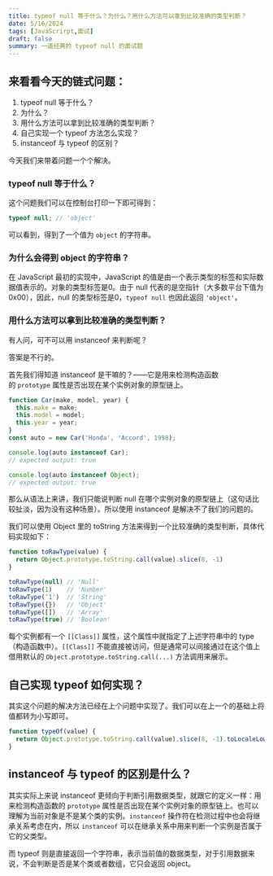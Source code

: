 ```yaml
---
title: typeof null 等于什么？为什么？用什么方法可以拿到比较准确的类型判断？
date: 5/16/2024
tags: [JavaScrirpt,面试]
draft: false
summary: 一道经典的 typeof null 的面试题
---
```


## 来看看今天的链式问题：

1.  typeof null 等于什么？
2.  为什么？
3.  用什么方法可以拿到比较准确的类型判断？
4.  自己实现一个 typeof 方法怎么实现？
5.  instanceof 与 typeof 的区别？

今天我们来带着问题一个个解决。

### typeof null 等于什么？

这个问题我们可以在控制台打印一下即可得到：

```javascript
typeof null; // 'object'
```

可以看到，得到了一个值为 `object` 的字符串。

### 为什么会得到 object 的字符串？

在 JavaScript 最初的实现中，JavaScript 的值是由一个表示类型的标签和实际数据值表示的。对象的类型标签是0。由于 null 代表的是空指针（大多数平台下值为 0x00），因此，null 的类型标签是0，`typeof null` 也因此返回 `'object'`。

### 用什么方法可以拿到比较准确的类型判断？

有人问，可不可以用 instanceof 来判断呢？

答案是不行的。

首先我们得知道 instanceof 是干嘛的？——它是用来检测构造函数的 `prototype` 属性是否出现在某个实例对象的原型链上。

```javascript
function Car(make, model, year) {
  this.make = make;
  this.model = model;
  this.year = year;
}
const auto = new Car('Honda', 'Accord', 1998);

console.log(auto instanceof Car);
// expected output: true

console.log(auto instanceof Object);
// expected output: true
```

那么从语法上来讲，我们只能说判断 null 在哪个实例对象的原型链上（这句话比较扯淡，因为没有这种场景）。所以使用 instanceof 是解决不了我们的问题的。

我们可以使用 Object 里的 toString 方法来得到一个比较准确的类型判断，具体代码实现如下：

```javascript
function toRawType(value) {
  return Object.prototype.toString.call(value).slice(8, -1)
}

toRawType(null) // 'Null'
toRawType(1)    // 'Number'
toRawType('1')  // 'String'
toRawType({})   // 'Object'
toRawType([])   // 'Array'
toRawType(true) // 'Boolean'
```

每个实例都有一个 `[[Class]]` 属性，这个属性中就指定了上述字符串中的 type（构造函数中）。`[[Class]]` 不能直接被访问，但是通常可以间接通过在这个值上借用默认的 `Object.prototype.toString.call(...)` 方法调用来展示。

## 自己实现 typeof 如何实现？

其实这个问题的解决方法已经在上个问题中实现了。我们可以在上一个的基础上将值都转为小写即可。

```javascript
function typeOf(value) {
  return Object.prototype.toString.call(value).slice(8, -1).toLocaleLowerCase()
}
```

## instanceof 与 typeof 的区别是什么？

其实实际上来说 instanceof 更倾向于判断引用数据类型，就跟它的定义一样：用来检测构造函数的 `prototype` 属性是否出现在某个实例对象的原型链上。也可以理解为当前对象是不是某个类的实例。`instanceof` 操作符在检测过程中也会将继承关系考虑在内，所以 `instanceof` 可以在继承关系中用来判断一个实例是否属于它的父类型。

而 typeof 则是直接返回一个字符串，表示当前值的数据类型，对于引用数据来说，不会判断是否是某个类或者数组，它只会返回 object。

